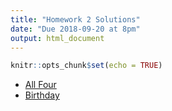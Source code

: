```yaml
---
title: "Homework 2 Solutions"
date: "Due 2018-09-20 at 8pm"
output: html_document
---
```


```r
knitr::opts_chunk$set(echo = TRUE)
```

+ [All Four](hw2_all_four_sol.R)
+ [Birthday](hw2_birthday_sol.R)